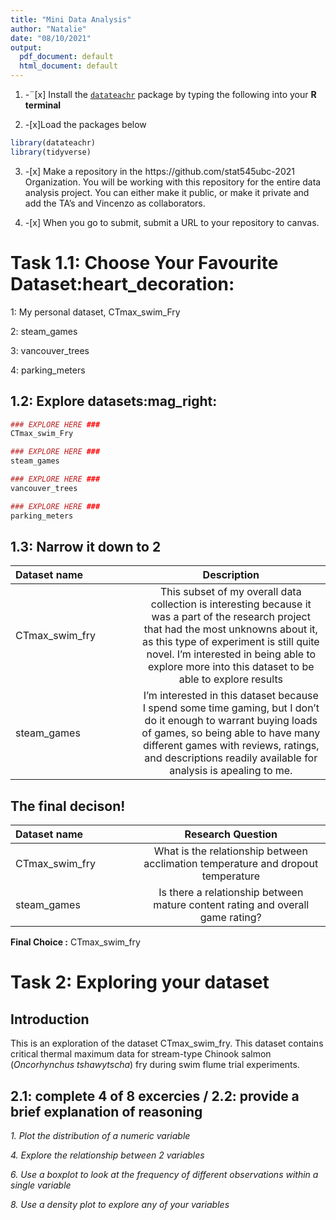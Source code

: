 ```yaml
---
title: "Mini Data Analysis"
author: "Natalie"
date: "08/10/2021"
output:
  pdf_document: default
  html_document: default
---
```


1. -¨[x] Install the [`datateachr`](https://github.com/UBC-MDS/datateachr) package by typing the following into your **R terminal**


2. -[x]Load the packages below

```r
library(datateachr)
library(tidyverse)
```

3. -[x] Make a repository in the https://github.com/stat545ubc-2021 Organization. You will be working with this repository for the entire data analysis project. You can either make it public, or make it private and add the TA's and Vincenzo as collaborators. 

4. -[x] When you go to submit, submit a URL to your repository to canvas. 


# Task 1.1: Choose Your Favourite Dataset:heart_decoration:

1: My personal dataset, CTmax_swim_Fry

2: steam_games

3: vancouver_trees

4: parking_meters

## 1.2: Explore datasets:mag_right:

```r
### EXPLORE HERE ###
CTmax_swim_Fry
```

```r
### EXPLORE HERE ###
steam_games
```

```r
### EXPLORE HERE ###
vancouver_trees
```

```r
### EXPLORE HERE ###
parking_meters
```
## 1.3: Narrow it down to 2


| Dataset name | Description |
| :---        |    :----:   |  
| CTmax_swim_fry| This subset of my overall data collection is interesting because it was a part of the research project that had the most unknowns about it, as this type of experiment is still quite novel. I'm interested in being able to explore more into this dataset to be able to explore results  | 
|steam_games   |   I'm interested in this dataset because I spend some time gaming, but I don't do it enough to warrant buying loads of games, so being able to have many different games with reviews, ratings, and descriptions readily available for analysis is apealing to me.    | 


## The final decison! 

|Dataset name    |Research Question |
| :---        |    :----:   |
| CTmax_swim_fry| What is the relationship between acclimation temperature and dropout temperature     | 
|steam_games   |Is there a relationship between mature content rating and overall game rating?        | 

**Final Choice :** CTmax_swim_fry
 
 
# Task 2: Exploring your dataset

## Introduction

This is an exploration of the dataset CTmax_swim_fry. This dataset contains critical thermal maximum data for stream-type Chinook salmon (*Oncorhynchus tshawytscha*) fry during swim flume trial experiments. 

## 2.1: complete 4 of 8 excercies / 2.2: provide a brief explanation of reasoning 

*1. Plot the distribution of a numeric variable*

*4. Explore the relationship between 2 variables*

*6. Use a boxplot to look at the frequency of different observations within a single variable*

*8. Use a density plot to explore any of your variables*
